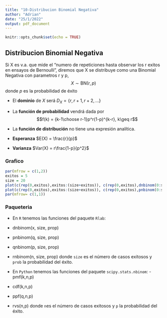 ```yaml
---
title: "10-Distribucion Binomial Negativa"
author: "Adrian"
date: "25/1/2022"
output: pdf_document
---
```


```r
knitr::opts_chunk$set(echo = TRUE)
```

## Distribucion Binomial Negativa
Si X es v.a. que mide el "numero de repeticiones hasta observar los r exitos en ensayos de Bernoulli", diremos que X se distribuye como una Binomial Negativa con parametros r y p,
$$X\sim\text{BN}(r,p)$$ 
donde $p$ es la probabilidad de éxito

- El **dominio** de $X$ será $D_X = \{r, r+1, r+2,\dots\}$

- La **función de probabilidad** vendrá dada por $$f(k) = {k-1\choose r-1}p^r(1-p)^{k-r}, k\geq r$$
 
- La **función de distribución** no tiene una expresión analítica. 

- **Esperanza** $E(X) = \frac{r}{p}$

- **Varianza** $Var(X) = r\frac{1-p}{p^2}$

### Grafico

```r
par(mfrow = c(1,2))
exitos = 5
size = 20
plot(c(rep(0,exitos),exitos:(size+exitos)), c(rep(0,exitos),dnbinom(0:size,exitos,0.5)),col = "purple", xlab = "", ylab = "", main = "Función de probabilidad de una BN(5, 0.5)")
plot(c(rep(0,exitos),exitos:(size+exitos)), c(rep(0,exitos),pnbinom(0:size,exitos,0.5)),col = "purple", xlab = "", ylab = "", main = "Función de distribución de una BN(5, 0.5)")
par(mfrow= c(1,1))
```

### Paqueteria
- En `R` tenemos las funciones del paquete `Rlab`:
- dnbinom(x, size, prop)
- pnbinom(q, size, prop)
- qnbinom(p, size, prop)
- rnbinom(n, size, prop)
donde `size` es el número de casos exitosos y `prob` la probabilidad del éxito.

- En `Python` tenemos las funciones del paquete `scipy.stats.nbinom`: - pmf(k,n,p)
- cdf(k,n,p)
- ppf(q,n,p)
- rvs(n,p) 
donde `n`es el número de casos exitosos y `p` la probabilidad del éxito.

